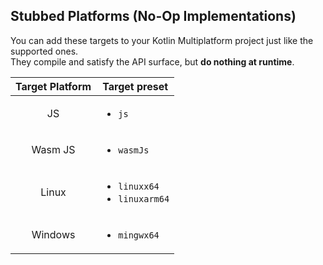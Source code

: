 ## Stubbed Platforms (No-Op Implementations)

You can add these targets to your Kotlin Multiplatform project just like the supported ones.  
They compile and satisfy the API surface, but **do nothing at runtime**.

| Target Platform | Target preset                                     |
|:---------------:|---------------------------------------------------|
| JS              | <ul><li>`js`</li></ul>                            |
| Wasm JS         | <ul><li>`wasmJs`</li></ul>                        |
| Linux           | <ul><li>`linuxx64`</li><li>`linuxarm64`</li></ul> |
| Windows         | <ul><li>`mingwx64`</li></ul>                      |